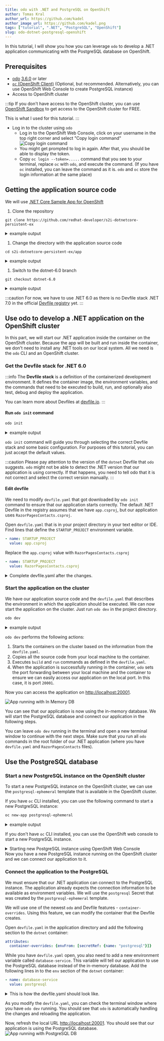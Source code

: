```yaml
---
title: odo with .NET and PostgreSQL on OpenShift
author: Tomas Kral
author_url: https://github.com/kadel
author_image_url: https://github.com/kadel.png
tags: ["tutorial", ".NET", "PostgreSQL", "OpenShift"]
slug: odo-dotnet-postgresql-openshift
---
```



In this tutorial, I will show you how you can leverage `odo` to develop a .NET application communicating with the PostgreSQL database on OpenShift.
<!--truncate-->


## Prerequisites

- [odo](https://odo.dev/docs/overview/installation) [3.6.0](https://github.com/redhat-developer/odo/releases/tag/v3.6.0) or later
- [`oc` (OpenShift Client)](https://docs.openshift.com/container-platform/4.11/cli_reference/openshift_cli/getting-started-cli.html) (Optional, but recommended. Alternatively, you can use OpenShift Web Console to create PostgreSQL instance)
- Access to OpenShift cluster

:::tip
If you don't have access to the OpenShift cluster, you can use [OpenShift Sandbox](https://developers.redhat.com/developer-sandbox) to get access to the OpenShift cluster for FREE.

This is what I used for this tutorial.
:::

- Log in to the cluster using `odo`
  - Log in to the OpenShift Web Console, click on your username in the top right corner and select "Copy login command" ![Copy login command](/img/blog/odo-dotnet-postgresql-openshift/odc_copy_login_command.png)
  - You might get prompted to log in again. After that, you should be able to display the token.
  - Copy `oc login --token=.....` command that you see to your terminal, replace `oc` with `odo`, and execute the command. (If you have `oc` installed, you can leave the command as it is. `odo` and `oc` store the login information at the same place)


## Getting the application source code

We will use [.NET Core Sample App for OpenShift](https://github.com/redhat-developer/s2i-dotnetcore-persistent-ex)

1. Clone the repository

  ```shell
  git clone https://github.com/redhat-developer/s2i-dotnetcore-persistent-ex
  ```

  <details>
    <summary>example output</summary>
    <div>

    ```
    ▶ git clone https://github.com/redhat-developer/s2i-dotnetcore-persistent-ex
    Cloning into 's2i-dotnetcore-persistent-ex'...
    remote: Enumerating objects: 87, done.
    remote: Counting objects: 100% (28/28), done.
    remote: Compressing objects: 100% (16/16), done.
    remote: Total 87 (delta 20), reused 12 (delta 12), pack-reused 59
    Receiving objects: 100% (87/87), 27.93 KiB | 6.98 MiB/s, done.
    Resolving deltas: 100% (44/44), done.
    ```
    </div>
  </details>

1. Change the directory with the application source code

  ```shell
  cd s2i-dotnetcore-persistent-ex/app
  ```

  <details>
    <summary>example output</summary>
    <div>

    ```
    ▶ cd s2i-dotnetcore-persistent-ex/app

    ▶ ls
    Data  Migrations  Pages  Program.cs  RazorPagesContacts.csproj  Startup.cs
    ```

    </div>
  </details>


1. Switch to the dotnet-6.0 branch

  ```shell
  git checkout dotnet-6.0
  ```

  <details>
    <summary>example output</summary>
    <div>

    ```
    ▶ git checkout dotnet-6.0
    branch 'dotnet-6.0' set up to track 'origin/dotnet-6.0'.
    Switched to a new branch 'dotnet-6.0'
    ```

    </div>
  </details>

  :::caution
  For now, we have to use .NET 6.0 as there is no Devfile stack .NET 7.0 in the official [Devfile registry](https://registry.devfile.io/viewer) yet.
  :::

## Use odo to develop a .NET application on the OpenShift cluster

In this part, we will start our .NET application inside the container on the OpenShift cluster.
Because the app will be built and run inside the container, we don't need to install any .NET tools on our local system. All we need is the `odo` CLI and an OpenShift cluster.

### Get the Devfile stack for .NET 6.0

:::info
The **Devfile stack** is a definition of the containerized development environment.
It defines the container image, the environment variables, and the commands that need to be executed to build, run, and optionally also test, debug and deploy the application.

You can learn more about Devfiles at [devfile.io](https://devfile.io/).
:::

#### Run `odo init` command
```sh
odo init
```

<details>
  <summary>example output</summary>
  <div>

  ```
    ▶ odo init
      __
    /  \__     Initializing a new component
    \__/  \    Files: Source code detected, a Devfile will be determined based upon source code autodetection
    /  \__/    odo version: v3.6.0
    \__/

    Interactive mode enabled, please answer the following questions:
    Based on the files in the current directory odo detected
    Language: .NET
    Project type: dotnet
    The devfile "dotnet50:1.0.3" from the registry "DefaultDevfileRegistry" will be downloaded.
    ? Is this correct? No
    ? Select language: .NET
    ? Select project type: .NET 6.0
    ✓  Downloading devfile "dotnet60" from registry "DefaultDevfileRegistry" [1s]

    ↪ Container Configuration "dotnet":
      OPEN PORTS:
        - 8080
      ENVIRONMENT VARIABLES:
        - CONFIGURATION = Debug
        - STARTUP_PROJECT = app.csproj
        - ASPNETCORE_ENVIRONMENT = Development
        - ASPNETCORE_URLS = http://*:8080

    ? Select container for which you want to change configuration? NONE - configuration is correct
    ? Enter component name: myapp

    You can automate this command by executing:
      odo init --name myapp --devfile dotnet60 --devfile-registry DefaultDevfileRegistry

    Your new component 'myapp' is ready in the current directory.
    To start editing your component, use 'odo dev' and open this folder in your favorite IDE.
    Changes will be directly reflected on the cluster.
  ```

  </div>
</details>



`odo init` command will guide you through selecting the correct Devfile stack and some basic configuration. For purposes of this tutorial, you can just accept the default values.


:::caution
Please pay attention to the version of the `dotnet` Devfile that `odo` suggests.
`odo` might not be able to detect the .NET version that our application is using correctly.
If that happens, you need to tell odo that it is not correct and select the correct version manually.
:::

#### Edit devfile

We need to modify `devfile.yaml` that got downloaded by `odo init` command to ensure that our application starts correctly.
The default .NET Devfile in the registry assumes that we have `app.csproj`, but our application uses `RazorPagesContacts.csproj`.

Open `devfile.yaml` that is in your project directory in your text editor or IDE.
Find lines that define the `STARTUP_PROJECT` environment variable.

  ```yaml
  - name: STARTUP_PROJECT
    value: app.csproj
  ```

Replace the `app.csproj` value with `RazorPagesContacts.csproj`

  ```yaml
  - name: STARTUP_PROJECT
    value: RazorPagesContacts.csproj
  ```

<details>
  <summary>Complete devfile.yaml after the changes.</summary>
  <div>

  ```yaml
  commands:
  - exec:
      commandLine: kill $(pidof dotnet); dotnet build -c $CONFIGURATION $STARTUP_PROJECT
        /p:UseSharedCompilation=false
      component: dotnet
      group:
        isDefault: true
        kind: build
      workingDir: ${PROJECT_SOURCE}
    id: build
  - exec:
      commandLine: dotnet run -c $CONFIGURATION --no-build --project $STARTUP_PROJECT
        --no-launch-profile
      component: dotnet
      group:
        isDefault: true
        kind: run
      workingDir: ${PROJECT_SOURCE}
    id: run
  components:
  - container:
      args:
      - tail
      - -f
      - /dev/null
      endpoints:
      - name: http-dotnet60
        targetPort: 8080
      env:
      - name: CONFIGURATION
        value: Debug
      # highlight-start
      - name: STARTUP_PROJECT
        value: RazorPagesContacts.csproj
      # highlight-end
      - name: ASPNETCORE_ENVIRONMENT
        value: Development
      - name: ASPNETCORE_URLS
        value: http://*:8080
      image: registry.access.redhat.com/ubi8/dotnet-60:6.0
      mountSources: true
    name: dotnet
  metadata:
    description: Stack with .NET 6.0
    displayName: .NET 6.0
    icon: https://github.com/dotnet/brand/raw/main/logo/dotnet-logo.png
    language: .NET
    name: myapp
    projectType: dotnet
    tags:
    - .NET
    version: 1.0.2
  schemaVersion: 2.1.0
  starterProjects:
  - git:
      checkoutFrom:
        remote: origin
        revision: dotnet-6.0
      remotes:
        origin: https://github.com/redhat-developer/s2i-dotnetcore-ex
    name: dotnet60-example
    subDir: app
  ```

  </div>
</details>

### Start the application on the cluster

We have our application source code and the `devfile.yaml` that describes the environment in which the application should be executed. We can now start the application on the cluster. Just run `odo dev` in the project directory.


```sh
odo dev
```

<details>
  <summary>example output</summary>
  <div>

  ```
  ▶ odo dev
    __
  /  \__     Developing using the "myapp" Devfile
  \__/  \    Namespace: tkral-dev
  /  \__/    odo version: v3.6.0
  \__/

  ↪ Deploying to the cluster in developer mode
  •  Waiting for Kubernetes resources  ...
  ✓  Pod is Running
  ✓  Syncing files into the container [2s]
  ✓  Building your application in container on cluster (command: build) [11s]
  •  Executing the application (command: run)  ...
  -  Forwarding from 127.0.0.1:20001 -> 8080
  
  
  ↪ Dev mode
  Status:
  Watching for changes in the current directory /Users/tkral/Code/s2i-dotnetcore-persistent-ex/app

  Keyboard Commands:
  [Ctrl+c] - Exit and delete resources from the cluster
      [p] - Manually apply local changes to the application on the cluster
  ```

  </div>
</details>

`odo dev` performs the following actions:
1. Starts the containers on the cluster based on the information from the `devfile.yaml`.
1. Copies all the source code from your local machine to the container.
1. Executes `build` and `run` commands as defined in the `devfile.yaml`.
1. When the application is successfully running in the container, `odo` sets the port forwarding between your local machine and the container to ensure we can easily access our application on the local port. In this case, it is port `20001`.

Now you can access the application on [http://localhost:20001](http://localhost:20001).

![App running with In Memory DB](/img/blog/odo-dotnet-postgresql-openshift/app_running_inmemory_db.png)

You can see that our application is now using the in-memory database. We will start the PostgreSQL database and connect our application in the following steps.

You can leave `odo dev` running in the terminal and open a new terminal window to continue with the next steps. Make sure that you run all `odo` commands in the root folder of our .NET application (where you have `devfile.yaml` and `RazorPagesContacts` files).

## Use the PostgreSQL database

### Start a new PostgreSQL instance on the OpenShift cluster

To start a new PostgreSQL instance on the OpenShift cluster, we can use the `postgresql-ephemeral` template that is available in the OpenShift cluster.

If you have `oc` CLI installed, you can use the following command to start a new PostgreSQL instance:

```sh
oc new-app postgresql-ephemeral
````
<details>
  <summary>example output</summary>
  <div>

  ```
  ▶ oc new-app postgresql-ephemeral
  --> Deploying template "openshift/postgresql-ephemeral" to project tkral-dev

      PostgreSQL (Ephemeral)
      ---------
      PostgreSQL database service, without persistent storage. For more information about using this template, including OpenShift considerations, see https://github.com/sclorg/postgresql-container/.

      WARNING: Any data stored will be lost upon pod destruction. Only use this template for testing

      The following service(s) have been created in your project: postgresql.

              Username: user2GR
              Password: 6UrRpvC8ups70ffr
        Database Name: sampledb
        Connection URL: postgresql://postgresql:5432/

      For more information about using this template, including OpenShift considerations, see https://github.com/sclorg/postgresql-container/.

      * With parameters:
          * Memory Limit=512Mi
          * Namespace=openshift
          * Database Service Name=postgresql
          * PostgreSQL Connection Username=user2GR # generated
          * PostgreSQL Connection Password=6UrRpvC8ups70ffr # generated
          * PostgreSQL Database Name=sampledb
          * Version of PostgreSQL Image=10-el8

  --> Creating resources ...
      secret "postgresql" created
      service "postgresql" created
      deploymentconfig.apps.openshift.io "postgresql" created
  --> Success
      Application is not exposed. You can expose services to the outside world by executing one or more of the commands below:
      'oc expose service/postgresql'
      Run 'oc status' to view your app.
  ```

  </div>
</details>

If you don't have `oc` CLI installed, you can use the OpenShift web console to start a new PostgreSQL instance.

<details>
  <summary>Starting new PostgreSQL instance using OpenShift Web Console</summary>
  <div>
  <ol>
    <li>
      Log in to  OpenShift Web Console.
    </li>
    <li>
      Switch to the <b>Developer</b> view and make sure that you are using correct project.
      <img src="/img/blog/odo-dotnet-postgresql-openshift/odc_db_step_1.png" alt="ODC step 1" />
    </li>
    <li>
      Click on the <b>+Add</b> button in the main menu and select <b>Database</b> option from the <b>Developer Catalog</b> section.
      <img src="/img/blog/odo-dotnet-postgresql-openshift/odc_db_step_2.png" alt="ODC step 2" />
    </li>
    <li>
      In the <b>Database</b> section select <b>PostgreSQL</b> option. Make sure to select the one using <b>Templates</b>.
      <img src="/img/blog/odo-dotnet-postgresql-openshift/odc_db_step_3.png" alt="ODC step 3" />
    </li>
    <li>
      Click on the <b>Instantiate Template</b> button.
      <img src="/img/blog/odo-dotnet-postgresql-openshift/odc_db_step_4.png" alt="ODC step 4" />
    </li>
    <li>
      For our use we can use the default values. Just click on the <b>Create</b> button.
      <img src="/img/blog/odo-dotnet-postgresql-openshift/odc_db_step_5.png" alt="ODC step 5" />
    </li>
  </ol>
  </div>
</details>
Now you have a new PostgreSQL instance running on the OpenShift cluster and we can connect our application to it.

### Connect the application to the PostgreSQL

We must ensure that our .NET application can connect to the PostgreSQL instance.
The application already expects the connection information to be available as environment variables.
We will use the `postgresql` Secret that was created by the `postgresql-ephemeral` template.

We will use one of the newest `odo` and Devfile features - `container-overrides`.
Using this feature, we can modify the container that the Devfile creates.

Open `devfile.yaml` in the application directory and add the following section to the `dotnet` container:

```yaml
attributes:
  container-overrides: {envFrom: [secretRef: {name: "postgresql"}]}
```

While you have `devfile.yaml` open, you also need to add a new environment variable called `database-service`. This variable will tell our application to use the PostgreSQL database instead of the in-memory database.
Add the following lines in to the `env` section of the `dotnet` container:

```yaml
- name: database-service
  value: postgresql
```

<details>
  <summary>This is how the devfile.yaml should look like.</summary>
  <div>

  ```yaml
  commands:
  - exec:
      commandLine: kill $(pidof dotnet); dotnet build -c $CONFIGURATION $STARTUP_PROJECT
        /p:UseSharedCompilation=false
      component: dotnet
      group:
        isDefault: true
        kind: build
      workingDir: ${PROJECT_SOURCE}
    id: build
  - exec:
      commandLine: dotnet run -c $CONFIGURATION --no-build --project $STARTUP_PROJECT
        --no-launch-profile
      component: dotnet
      group:
        isDefault: true
        kind: run
      workingDir: ${PROJECT_SOURCE}
    id: run
  components:
  - container:
      args:
      - tail
      - -f
      - /dev/null
      endpoints:
      - name: http-dotnet60
        targetPort: 8080
      env:
      - name: CONFIGURATION
        value: Debug
      - name: STARTUP_PROJECT
        value: RazorPagesContacts.csproj
      - name: ASPNETCORE_ENVIRONMENT
        value: Development
      - name: ASPNETCORE_URLS
        value: http://*:8080
      # highlight-start
      - name: database-service
        value: postgresql
      # highlight-end
      image: registry.access.redhat.com/ubi8/dotnet-60:6.0
      mountSources: true
    name: dotnet
    # highlight-start
    attributes:
      container-overrides: {envFrom: [secretRef: {name: "postgresql"}]}
    # highlight-end
  metadata:
    description: Stack with .NET 6.0
    displayName: .NET 6.0
    icon: https://github.com/dotnet/brand/raw/main/logo/dotnet-logo.png
    language: .NET
    name: myapp
    projectType: dotnet
    tags:
    - .NET
    version: 1.0.2
  schemaVersion: 2.1.0
  starterProjects:
  - git:
      checkoutFrom:
        remote: origin
        revision: dotnet-6.0
      remotes:
        origin: https://github.com/redhat-developer/s2i-dotnetcore-ex
    name: dotnet60-example
    subDir: app

  ```
  </div>
</details>

As you modify the `devfile.yaml`, you can check the terminal window where you have `odo dev` running. You should see that `odo` is automatically handling the changes and reloading the application.



Now, refresh the local URL [http://localhost:20001](http://localhost:20001). You should see that our application is using the PostgreSQL database.
![App running with PostgreSQL DB](/img/blog/odo-dotnet-postgresql-openshift/app_running_postgresql_db.png)
